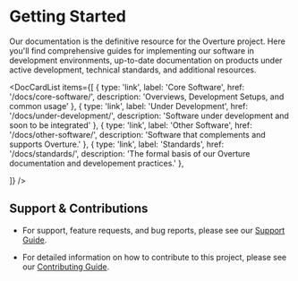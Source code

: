 # Getting Started

Our documentation is the definitive resource for the Overture project. Here you'll find comprehensive guides for implementing our software in development environments, up-to-date documentation on products under active development, technical standards, and additional resources.

<DocCardList items={[
  {
    type: 'link',
    label: 'Core Software',
    href: '/docs/core-software/',
    description: 'Overviews, Development Setups, and common usage'
  },
  {
    type: 'link',
    label: 'Under Development',
    href: '/docs/under-development/',
    description: 'Software under development and soon to be integrated'
  },
  {
    type: 'link',
    label: 'Other Software',
    href: '/docs/other-software/',
    description: 'Software that complements and supports Overture.'
  },
  {
    type: 'link',
    label: 'Standards',
    href: '/docs/standards/',
    description: 'The formal basis of our Overture documentation and developement practices.'
  },

]} />

## Support & Contributions

- For support, feature requests, and bug reports, please see our [Support Guide](https://docs.overture.bio/community/support).

- For detailed information on how to contribute to this project, please see our [Contributing Guide](https://docs.overture.bio/docs/contribution).
